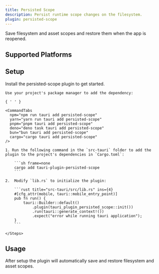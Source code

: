 ```yaml
---
title: Persisted Scope
description: Persist runtime scope changes on the filesystem.
plugin: persisted-scope
---
```




<PluginLinks plugin={frontmatter.plugin} showJsLinks={false} />

Save filesystem and asset scopes and restore them when the app is reopened.

## Supported Platforms

<Compatibility plugin={frontmatter.plugin} />

## Setup

Install the persisted-scope plugin to get started.

<Tabs>
  <TabItem label="Automatic" >

    Use your project's package manager to add the dependency:

    { ' ' }

    <CommandTabs
      npm="npm run tauri add persisted-scope"
      yarn="yarn run tauri add persisted-scope"
      pnpm="pnpm tauri add persisted-scope"
      deno="deno task tauri add persisted-scope"
      bun="bun tauri add persisted-scope"
      cargo="cargo tauri add persisted-scope"
    />

  </TabItem>
  <TabItem label = "Manual">
    <Steps>

    1. Run the following command in the `src-tauri` folder to add the plugin to the project's dependencies in `Cargo.toml`:

        ```sh frame=none
        cargo add tauri-plugin-persisted-scope
        ```

    2.  Modify `lib.rs` to initialize the plugin:

        ```rust title="src-tauri/src/lib.rs" ins={4}
        #[cfg_attr(mobile, tauri::mobile_entry_point)]
        pub fn run() {
            tauri::Builder::default()
                .plugin(tauri_plugin_persisted_scope::init())
                .run(tauri::generate_context!())
                .expect("error while running tauri application");
        }
        ```

    </Steps>

  </TabItem>
</Tabs>

## Usage

After setup the plugin will automatically save and restore filesystem and asset scopes.
